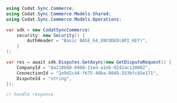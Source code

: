 ```csharp Get.cs
using Codat.Sync.Commerce;
using Codat.Sync.Commerce.Models.Shared;
using Codat.Sync.Commerce.Models.Operations;

var sdk = new CodatSyncCommerce(
    security: new Security() {
        AuthHeader = "Basic BASE_64_ENCODED(API_KEY)",
    }
);

var res = await sdk.Disputes.GetAsync(new GetDisputeRequest() {
    CompanyId = "8a210b68-6988-11ed-a1eb-0242ac120002",
    ConnectionId = "2e9d2c44-f675-40ba-8049-353bfcb5e171",
    DisputeId = "string",
});

// handle response
```
